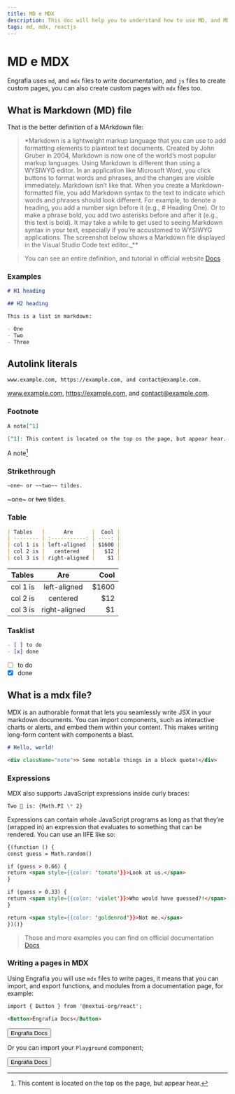```yaml
---
title: MD e MDX
description: This doc will help you to understand how to use MD, and MDX files.
tags: md, mdx, reactjs
---
```




# MD e MDX

Engrafia uses `md`, and `mdx` files to write documentation, and `js` files to create custom pages, you can also create custom pages with `mdx` files too.

## What is Markdown (MD) file

That is the better definition of a MArkdown file:

> \*Markdown is a lightweight markup language that you can use to add formatting elements to plaintext text documents. Created by John Gruber in 2004, Markdown is now one of the world’s most popular markup languages.
> Using Markdown is different than using a WYSIWYG editor. In an application like Microsoft Word, you click buttons to format words and phrases, and the changes are visible immediately. Markdown isn’t like that. When you create a Markdown-formatted file, you add Markdown syntax to the text to indicate which words and phrases should look different.
> For example, to denote a heading, you add a number sign before it (e.g., # Heading One). Or to make a phrase bold, you add two asterisks before and after it (e.g., this text is bold). It may take a while to get used to seeing Markdown syntax in your text, especially if you’re accustomed to WYSIWYG applications. The screenshot below shows a Markdown file displayed in the Visual Studio Code text editor.\_\*\*

> You can see an entire definition, and tutorial in official website [Docs](https://www.markdownguide.org/getting-started/)

### Examples

```md
# H1 heading

## H2 heading

This is a list in markdown:

- One
- Two
- Three
```

## Autolink literals

```md
www.example.com, https://example.com, and contact@example.com.
```

www.example.com, https://example.com, and contact@example.com.

### Footnote

```md
A note[^1]

[^1]: This content is located on the top os the page, but appear hear.
```

A note[^1]

[^1]: This content is located on the top os the page, but appear hear.

### Strikethrough

```md
~one~ or ~~two~~ tildes.
```

~one~ or ~~two~~ tildes.

### Table

```md
| Tables   |      Are      |  Cool |
| -------- | :-----------: | ----: |
| col 1 is | left-aligned  | $1600 |
| col 2 is |   centered    |   $12 |
| col 3 is | right-aligned |    $1 |
```

| Tables   |      Are      |  Cool |
| -------- | :-----------: | ----: |
| col 1 is | left-aligned  | $1600 |
| col 2 is |   centered    |   $12 |
| col 3 is | right-aligned |    $1 |

### Tasklist

```md
- [ ] to do
- [x] done
```

- [ ] to do
- [x] done

## What is a mdx file?

MDX is an authorable format that lets you seamlessly write JSX in your markdown documents. You can import components, such as interactive charts or alerts, and embed them within your content. This makes writing long-form content with components a blast.

```md
# Hello, world!

<div className="note">> Some notable things in a block quote!</div>
```

### Expressions

MDX also supports JavaScript expressions inside curly braces:

```md
Two 🍰 is: {Math.PI \* 2}
```

Expressions can contain whole JavaScript programs as long as that they’re (wrapped in) an expression that evaluates to something that can be rendered. You can use an IIFE like so:

```md
{(function () {
const guess = Math.random()

if (guess > 0.66) {
return <span style={{color: 'tomato'}}>Look at us.</span>
}

if (guess > 0.33) {
return <span style={{color: 'violet'}}>Who would have guessed?!</span>
}

return <span style={{color: 'goldenrod'}}>Not me.</span>
})()}
```

> Those and more examples you can find on official documentation [Docs](https://mdxjs.com/docs/what-is-mdx/)

### Writing a pages in MDX

Using Engrafia you will use `mdx` files to write pages, it means that you can import, and export functions, and modules from a documentation page, for example:

```md
import { Button } from '@nextui-org/react';

<Button>Engrafia Docs</Button>
```

<Button>Engrafia Docs</Button>

<Spacer x={2} />

Or you can import your `Playground` component;

<Spacer x={2} />

<Playground>
  <Button>Engrafia Docs</Button>
</Playground>
